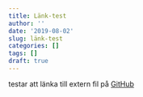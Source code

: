 ```yaml
---
title: Länk-test
author: ''
date: '2019-08-02'
slug: länk-test
categories: []
tags: []
draft: true
---
```


testar att länka till extern fil på [GitHub](https://vgregion-my.sharepoint.com/:u:/g/personal/gorhe2_vgregion_se/EYmSD5R850JGoMezhsFLcuQBk6EX8ZJFnl8pDQMewJzIWQ?e=Ikelm7)

